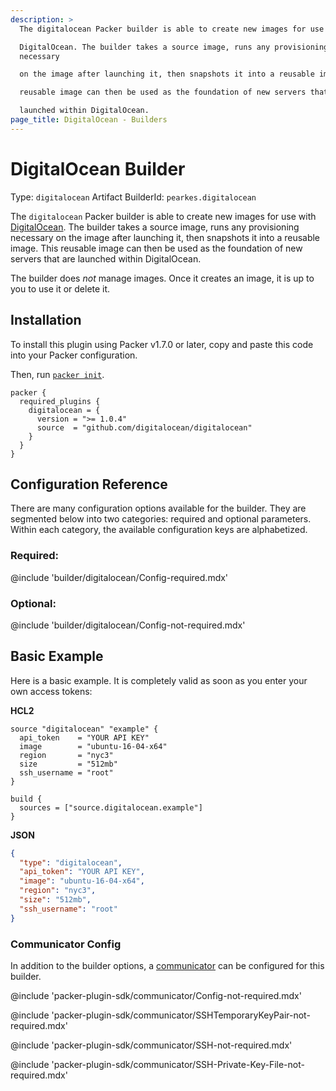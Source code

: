 ```yaml
---
description: >
  The digitalocean Packer builder is able to create new images for use with

  DigitalOcean. The builder takes a source image, runs any provisioning
  necessary

  on the image after launching it, then snapshots it into a reusable image. This

  reusable image can then be used as the foundation of new servers that are

  launched within DigitalOcean.
page_title: DigitalOcean - Builders
---
```


# DigitalOcean Builder

Type: `digitalocean`
Artifact BuilderId: `pearkes.digitalocean`

The `digitalocean` Packer builder is able to create new images for use with
[DigitalOcean](https://www.digitalocean.com). The builder takes a source image,
runs any provisioning necessary on the image after launching it, then snapshots
it into a reusable image. This reusable image can then be used as the
foundation of new servers that are launched within DigitalOcean.

The builder does _not_ manage images. Once it creates an image, it is up to you
to use it or delete it.

## Installation

To install this plugin using Packer v1.7.0 or later, copy and paste this code
into your Packer configuration.

Then, run [`packer init`](https://www.packer.io/docs/commands/init).


```hcl
packer {
  required_plugins {
    digitalocean = {
      version = ">= 1.0.4"
      source  = "github.com/digitalocean/digitalocean"
    }
  }
}
```

## Configuration Reference

There are many configuration options available for the builder. They are
segmented below into two categories: required and optional parameters. Within
each category, the available configuration keys are alphabetized.

### Required:

@include 'builder/digitalocean/Config-required.mdx'

### Optional:

@include 'builder/digitalocean/Config-not-required.mdx'

## Basic Example

Here is a basic example. It is completely valid as soon as you enter your own
access tokens:

**HCL2**

```hcl
source "digitalocean" "example" {
  api_token    = "YOUR API KEY"
  image        = "ubuntu-16-04-x64"
  region       = "nyc3"
  size         = "512mb"
  ssh_username = "root"
}

build {
  sources = ["source.digitalocean.example"]
}
```

**JSON**

```json
{
  "type": "digitalocean",
  "api_token": "YOUR API KEY",
  "image": "ubuntu-16-04-x64",
  "region": "nyc3",
  "size": "512mb",
  "ssh_username": "root"
}
```


### Communicator Config

In addition to the builder options, a
[communicator](/docs/templates/legacy_json_templates/communicator) can be configured for this builder.

@include 'packer-plugin-sdk/communicator/Config-not-required.mdx'

@include 'packer-plugin-sdk/communicator/SSHTemporaryKeyPair-not-required.mdx'

@include 'packer-plugin-sdk/communicator/SSH-not-required.mdx'

@include 'packer-plugin-sdk/communicator/SSH-Private-Key-File-not-required.mdx'
